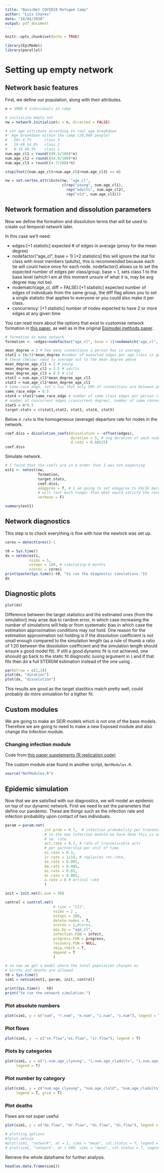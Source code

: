 ```yaml
---
title: "BasicNet COVID19 Refugee Camp"
author: "Luis Chaves"
date: "18/04/2020"
output: pdf_document
---
```


```r
knitr::opts_chunk$set(echo = TRUE)
```

```r
library(EpiModel)
library(parallel)
```

# Setting up empty network

## Network basic features

First, we define our population, along with their attributes.
```r
n = 1000 # individuals in camp

# initialize empty net
nw = network.initialize(n = n, directed = FALSE)

# set age attribute according to real age breakdown
#' Age breakdown within the camp (20,000 people)
#   50+ 4.7%      class 3
#   19-49 54.8%   class 2
#   0-18 40.5%    class 1
num.age_cl1 = round((40.5/100)*n)
num.age_cl2 = round((54.8/100)*n)
num.age_cl3 = round((4.7/100)*n)

stopifnot((num.age_cl1+num.age_cl2+num.age_cl3) == n)

nw = set.vertex.attribute(nw, "age_cl", 
                          c(rep("young", num.age_cl1),
                            rep("adults", num.age_cl2),
                            rep("old", num.age_cl3)))
```

## Network formation and dissolution parameters

Now we define the formation and dissolution terms that will be used to create out temporal network later.

In this case we'll need: 

* edges:[+1 statistic] expected # of edges in average (proxy for the mean degree)
* nodefactor("age_cl", base = 1) [+2 statistics] this will ignore the stat for class with most members (adults), this
is recommended because each tie will count twice once for each node. nodefactor() allows us to set
the expected number of edges per class/group. base = 1, sets class 1 to the base level (which I am at
this moment unsure of what it is, may be avg degree may not be)
* nodematch(age_cl, diff = FALSE):[+1 statistic] expected number of edges of individuals from the same group,
the diff flag allows you to set a single statistic that applies to everyone or you could also make
it per class.
* concurrency: [+1 statistic] number of nodes expected to have 2 or more edges at any given time

You can read more about the options that exist to customise network formation in [this paper.](http://www.jstatsoft.org/v24/i04/) as well as in the original [Epimodel methods paper](http://www.jstatsoft.org/v84/i08/).
```r
# formation to make network 
formation <- ~edges+nodefactor("age_cl", base = 1)+nodematch("age_cl", diff = FALSE)+concurrent

mean_degree = 2 # how many connections a person has in average
stat1 = (n/3)*mean_degree #number of expected edges per age_class in general
# these (below) need to average out to the mean degree above
mean_degree_age_cl1 = 2 # young
mean_degree_age_cl2 = 3.5 # adults
mean_degree_age_cl3 = 0.5 # old
stat2 = num.age_cl3*mean_degree_age_cl3 
stat3 = num.age_cl1*mean_degree_age_cl1
# same-race edge, let's say that only 50% of connections are between people of same age class
same_race_edge = 0.5
stat4 = stat1*same_race_edge # number of same class edges per person (see above)
# number of concurrent edges (concurrent degree), number of same connections at the same time
stat5 = n*0.5
target.stats = c(stat1,stat2, stat3, stat4, stat5)
```

Below `d.rate` is the homogeneous (average) departure rate for nodes in the network.
```r
coef.diss = dissolution_coefs(dissolution = ~offset(edges),
                              duration = 5, # avg duration of each node -> 100 steps
                              d.rate = 0.00525) 
coef.diss
```

Simulate network.
```r
# I found that the coefs are in a order that I was not expecting
est1 <- netest(nw,
               formation,
               target.stats,
               coef.diss,
               edapprox = T, # I am going to set edapprox to FALSE because the relationships
               # will last much longer than what would satisfy the conditions to use edapprox
               verbose = F)
```


```r
summary(est1)
```

## Network diagnostics

This step is to check everything is fine with how the newtork was set up.

```r
cores = detectCores()-1

t0 = Sys.time()
dx = netdx(est1,
           nsims = 5,
           nsteps = 180, # simulating 6 months
           ncores = cores)
print(paste(Sys.time()-t0, "to run the diagnostic simulations."))
dx
```

## Diagnostic plots
```r
plot(dx)
```

Difference between the target statistics and the estimated ones (from the simulation) may arise due to random error, in which case increasing the number of simulations will help or from systematic bias in which case the estimation approximation conditions may not hold. One reason for the estimation approximation not holding is if the dissolution coefficient is not small enough compared to the simulation length (as a rule of thumb a ratio of 1:20 between the dissolution coefficient and the simulation length should ensure a good model fit). If still a good dynamic fit is not achieved, one shoould go back to the static fit diagnostic (using \texttt{dynamic} argument in \texttt{netdx}) and if that fits then do a full STERGM estimation instead of the one using \texttt{edapprox = TRUE}.

```r
par(mfrow = c(1,2))
plot(dx, "duration")
plot(dx, "dissolution")
```

This results are good as the target stastitics match pretty well, could probably do more simulation for a tigther fit.

## Custom modules

We are going to make an SEIR models which is not one of the base models. Therefore we are going to need to make a new Exposed module and also change the Infection module.

### Changing infection module

Code from [this paper supplements (R replication code)](https://www.jstatsoft.org/article/view/v084i08)

The custom module arae found in another script, `NetModules.R`. 

```r
source("NetModules.R")
```


## Epidemic simulation

Now that we are satisfied with our diagnostics, we will model an epidemic on top of our dynamic network. First we need to set the parameters that define our pandemic. These are things such as the infection rate and infection probability upon contact of two individuals.

```r
param = param.net(
                  inf.prob = 0.7,  # infection probability per transmissible act
                  # in the new infection module we have done this is actually the
                  # se. rate 
                  act.rate = 0.7, # rate of transmissible acts 
                  # per partnership per unit of time
                  ei.rate = 0.3,
                  ir.rate = 1/14, # replacces rec.rate,
                  ds.rate = 0.001,
                  de.rate = 0.005,
                  di.rate = 0.05,
                  dr.rate = 0.001,
                  a.rate = 0 # arrival rate
                  ) 

init = init.net(i.num = 50)

control = control.net(
                      # type = "SIS",
                      nsims = 2 , 
                      nsteps = 180,
                      delete.nodes = T, 
                      ncores = 1,#cores,
                      epi.by = "age_cl",
                      infection.FUN = infect,
                      progress.FUN = progress,
                      recovery.FUN = NULL,
                      skip.check = T,
                      depend = T
                      )
```


```r
# so now we get a model where the total population changes as
# births and deaths are allowed
t0 = Sys.time()
sim1 = netsim(est1, param, init, control)
```


```r
print(Sys.time() - t0)
print("to run the network simulation.")
```

### Plot absolute numbers
```r
plot(sim1, y = c("num", "r.num", "e.num", "i.num", "s.num"), legend = T) # type epi is the default
```

### Plot flows
```r
plot(sim1, y  = c("se.flow","ei.flow", "ir.flow"), legend = T)
```

### Plots by categories
```r
plot(sim1, y = c("i.num.age_clyoung", "i.num.age_cladults", "i.num.age_clold"),
     legend = T)
```

### Plot number by category
```r
plot(sim1, y = c("num.age_clyoung", "num.age_clold", "num.age_cladults", "num"),
     legend = T, grid = T)

```

### Plot deaths

Flows are not super useful
```r
plot(sim1, y = c("de.flow", "dr.flow", "ds.flow", "di.flow"), legend = T)
```


```r
# plotting options
#?plot.netsim
#plot(sim1, "network", at = 1, sims = "mean", col.status = T, legend = T)
# plot(sim1, "network", at = 500, sims = "mean", col.status = T, legend = T)
```

Retrieve the whole dataframe for further analysis.
```r
head(as.data.frame(sim1))
```




